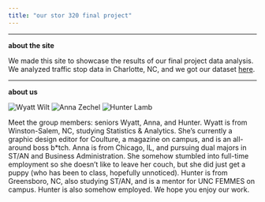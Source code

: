 ```yaml
---
title: "our stor 320 final project"
---
```



***

**about the site**

We made this site to showcase the results of our final project data analysis. We analyzed traffic stop data in Charlotte, NC, and we got our dataset [here](https://catalog.data.gov/dataset/officer-traffic-stops-b95e4). 


***

**about us**

![*Wyatt Wilt*](/users/azechel/Documents/GitHub/banannaclaire.github.io/Wyatt.jpg)    ![*Anna Zechel*](/users/azechel/Documents/GitHub/banannaclaire.github.io/Anna.jpeg)    ![*Hunter Lamb*](/users/azechel/Documents/GitHub/banannaclaire.github.io/Hunter.jpg)


Meet the group members: seniors Wyatt, Anna, and Hunter. Wyatt is from Winston-Salem, NC, studying Statistics & Analytics. She's currently a graphic design editor for Coulture, a magazine on campus, and is an all-around boss b*tch. Anna is from Chicago, IL, and pursuing dual majors in ST/AN and Business Administration. She somehow stumbled into full-time employment so she doesn't like to leave her couch, but she did just get a puppy (who has been to class, hopefully unnoticed). Hunter is from Greensboro, NC, also studying ST/AN, and is a mentor for UNC FEMMES on campus. Hunter is also somehow employed. We hope you enjoy our work. 